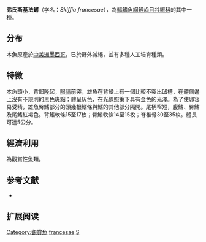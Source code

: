 {{Speciesbox
| name = 弗氏斯基法鱂
| image = 
| status = EW
| status_system = IUCN3.1
| genus = Skiffia
| species = francesae
| authority = [[Kingston|Kingston]], 1978
| synonyms = *''Allotoca dugesi''<br /><small>Bean, 1887</small>
*''Allotoca vivipara''<br /><small>Bean, 1887</small>
*''Fundulus dugesii''<br /><small>Bean, 1887</small>
}}

'''弗氏斯基法鱂'''（学名：''Skiffia francesae''），為[[輻鰭魚綱|輻鰭魚綱]][[鯉齒目|鯉齒目]][[谷鳉科|谷鳉科]]的其中一[[種|種]]。

==分布==
本魚原產於[[中美洲|中美洲]][[墨西哥|墨西哥]]，已於野外滅絕，並有多種人工培育種類。

==特徵==
本魚頭小，背部隆起，[[眼睛|眼睛]]前突，雄魚在背鰭上有一個比較不突出凹槽，在體側邊上沒有不規則的黑色斑點；體呈灰色，在光線照策下具有金色的光澤。為了使卵容易受精，雄魚臀鰭部分的頭幾根鰭條與鰭的其他部分隔開。尾柄窄短，腹鰭、臀鰭及尾鰭紅褐色。背鰭軟條15至17枚；臀鰭軟條14至15枚；脊椎骨30至35枚。體長可達5公分。

==經濟利用==
為觀賞性魚類。

==参考文献==
*{{FishBase_species|genus=Skiffia|species=francesae|year=2011|month=12}}

== 扩展阅读 ==
{{refbegin}}
{{wikispecies-inline|Skiffia francesae|弗氏斯基法鱂}}
{{refend}}
{{Taxonbar|from=Q5559787}}

[[Category:觀賞魚|Category:觀賞魚]]
[[Category:斯基法鱂屬|francesae]]
[[Category:1978年描述的鱼类|S]]